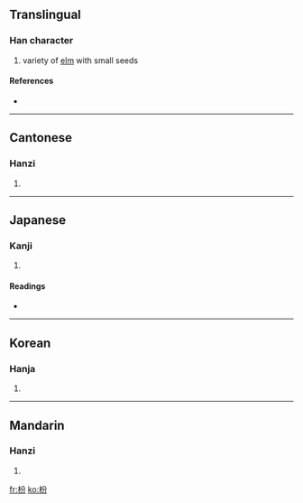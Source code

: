 ==Translingual==

===Han character===
{{Han char|rn=75|rad=木|as=04|sn=8|four=4892<sub>7</sub>|canj=木金尸竹 (DCSH)}}

# variety of [[elm]] with small seeds

====References====
* {{Han ref|kx=0515.040|dkj=14534|dj=0903.040|hdz=21173.040|uh=678C|ud=26508|bh=CCDE|bd=52446}}

----

==Cantonese==

===Hanzi===
{{yue-hanzi|jyut=|y=fan1}}

# {{defn|Cantonese}}

----

==Japanese==

===Kanji===
{{ja-kanji|grade=|rs=木04}}

# {{defn|Japanese}}

====Readings====
* {{ja-readings|on=[[ふん]] (fun)|kun=[[そぎ]] (sogi)}}

----

==Korean==

===Hanja===
{{ko-hanja|hangeul=[[분]]|eumhun=|rv=bun|mr=pun|y=pun}}

# {{defn|Korean}}

----

==Mandarin==

===Hanzi===
{{cmn-hanzi|pin=[[fén]] ([[fen2]]), [[fū]] ([[fu1]])|wg=fen<sup>2</sup>, fu<sup>1</sup>}}

# {{defn|Mandarin}}

[[fr:枌]]
[[ko:枌]]